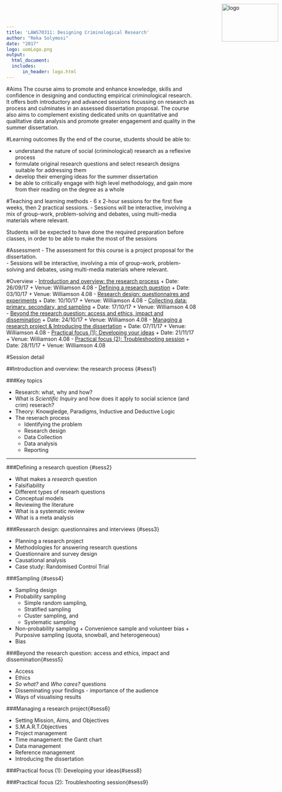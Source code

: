 ```yaml
---
title: 'LAWS70311: Designing Criminological Research'
author: "Reka Solymosi"
date: "2017"
logo: uomLogo.png
output:
  html_document:
  includes:
      in_header: logo.html
---
```

<img src="uomLogo.png" alt="logo" height="100" width="150" style="position:absolute;top:10px;right:10px;" />

#Aims
The course aims to promote and enhance knowledge, skills and confidence in designing and conducting empirical criminological research. It offers both introductory and advanced sessions focussing on research as process and culminates in an assessed dissertation proposal.
The course also aims to complement existing dedicated units on quantitative and qualitative data analysis and promote greater engagement and quality in the summer dissertation.

#Learning outcomes
By the end of the course, students should be able to:
 
- understand the nature of social (criminological) research as a reflexive process
- formulate original research questions and select research designs suitable for addressing them
- develop their emerging ideas for the summer dissertation
- be able to critically engage with high level methodology, and gain more from their reading on the degree as a whole

#Teaching and learning methods
- 6 x 2-hour sessions for the first five weeks, then 2 practical sessions. 
- Sessions will be interactive, involving a mix of group-work, problem-solving and debates, using multi-media materials where relevant.

Students will be expected to have done the required preparation before classes, in order to be able to make the most of the sessions

#Assessment
- The assessment for this course is a project proposal for the dissertation.  
- Sessions will be interactive, involving a mix of group-work, problem-solving and debates, using multi-media materials where relevant.

#Overview
- [Introduction and overview: the research process](#sess1)
    + Date: 26/09/17
    + Venue: Williamson 4.08
- [Defining a research question](#sess2)
    + Date: 03/10/17
    + Venue: Williamson 4.08
- [Research design: questionnaires and experiments](#sess3)
    + Date: 10/10/17
    + Venue: Williamson 4.08
- [Collecting data: primary, secondary, and sampling](#sess4)
    + Date: 17/10/17
    + Venue: Williamson 4.08
- [Beyond the research question: access and ethics, impact and dissemination](#sess5)
    + Date: 24/10/17
    + Venue: Williamson 4.08
- [Managing a research project & Introducing the dissertation](#sess6)
    + Date: 07/11/17
    + Venue: Williamson 4.08
- [Practical focus (1): Developing your ideas](#sess7)
    + Date: 21/11/17
    + Venue: Williamson 4.08
- [Practical focus (2): Troubleshooting session](#sess8)
    + Date: 28/11/17
    + Venue: Williamson 4.08

#Session detail

##Introduction and overview: the research process {#sess1}


###Key topics

* Research: what, why and how?
* What is *Scientific Inquiry* and how does it apply to social science (and crim) reserach?
* Theory: Knowgledge, Paradigms, Inductive and Deductive Logic
* The reserach process
    + Identifying the problem
    + Research design
    + Data Collection
    + Data analysis
    + Reporting
    
<!--
###Reading for the session

- Chapter 1 (pp xviii - 27) ['How to do your research project : a guide for students in education and applied social sciences' by Gary Thomas](https://www.vlebooks.com/vleweb/Product/Index/548988?page=0)
- Editorial Introduction (pages 1-7) of The [SAGE Handbook of Criminological Research Methods - Edited By David Gadd, Susanne Karstedt, Steven F. Messner.](https://www.dawsonera.com/abstract/9781446254462)
- Chapter 1 (pp 1-20) of [Designing Research in the Social Sciences - Martino Maggetti, Claudio Radaelli, Fabrizio Gilardi.](http://ebookcentral.proquest.com/lib/manchester/detail.action?docID=1110116)
- Watch [The Process of Research.](https://www.youtube.com/watch?v=zCdS5Zy5CNE) video 21min 46 

-->

_____________________


###Defining a research question {#sess2}


* What makes a *research* question
* Falsifiability 
* Different types of researh questions
* Conceptual models
* Reviewing the literature
* What is a systematic review
* What is a meta analysis


###Research design: questionnaires and interviews {#sess3}

* Planning a research project
* Methodologies for answering research questions
* Questionnaire and survey design
* Causational analysis
* Case study: Randomised Control Trial

###Sampling {#sess4}

* Sampling design
- Probability sampling
     + Simple random sampling,
     + Stratified sampling
     + Cluster sampling, and
     + Systematic sampling 
- Non-probability sampling
      + Convenience sample and volunteer bias
      + Purposive sampling (quota, snowball, and heterogeneous) 
* Bias

###Beyond the research question: access and ethics, impact and dissemination{#sess5}

- Access
- Ethics
- *So what?* and *Who cares?* questions
- Disseminating your findings - importance of the audience
- Ways of visualising results

###Managing a research project{#sess6}

- Setting Mission, Aims, and Objectives
- S.M.A.R.T.Objectives
- Project management
- Time management: the Gantt chart
- Data management
- Reference management
- Introducing the dissertation

###Practical focus (1): Developing your ideas{#sess8}

###Practical focus (2): Troubleshooting session{#sess9}

<!--
This is an R Markdown document. Markdown is a simple formatting syntax for authoring HTML, PDF, and MS Word documents. For more details on using R Markdown see <http://rmarkdown.rstudio.com>.

When you click the **Knit** button a document will be generated that includes both content as well as the output of any embedded R code chunks within the document. You can embed an R code chunk like this:

```r
summary(cars)
```

You can also embed plots, for example:

```r
plot(cars)
```

Note that the `echo = FALSE` parameter was added to the code chunk to prevent printing of the R code that generated the plot.
-->

